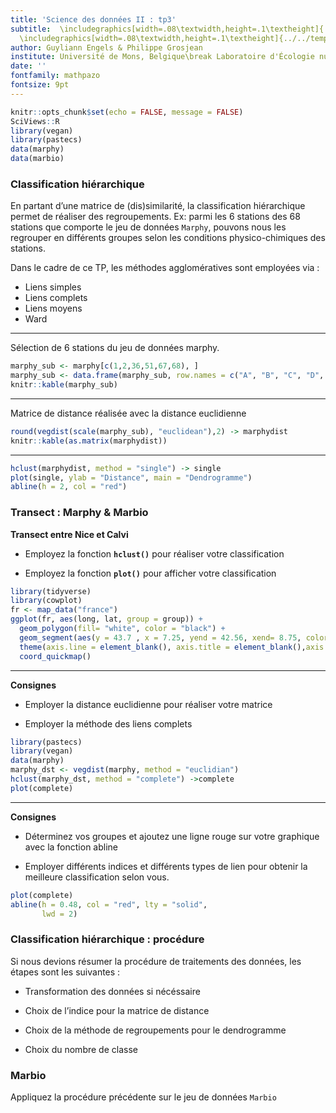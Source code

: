 ```yaml
---
title: 'Science des données II : tp3'
subtitle:  \includegraphics[width=.08\textwidth,height=.1\textheight]{../../template/biodatascience.png}
  \includegraphics[width=.08\textwidth,height=.1\textheight]{../../template/SciViews-logo.pdf} \vfill Classification hiérarchique
author: Guyliann Engels & Philippe Grosjean
institute: Université de Mons, Belgique\break Laboratoire d'Écologie numérique des Milieux aquatiques\break \includegraphics[width=.08\textwidth,height=.1\textheight]{../../template/EcoNum-logo.pdf} \break \url{http://biodatascience-course.sciviews.org} \break \url{sdd@sciviews.org}
date: ''
fontfamily: mathpazo
fontsize: 9pt
---
```


```r
knitr::opts_chunk$set(echo = FALSE, message = FALSE)
SciViews::R
library(vegan)
library(pastecs)
data(marphy)
data(marbio)
```

### Classification hiérarchique

En partant d'une matrice de (dis)similarité, la classification hiérarchique permet de réaliser des regroupements. Ex: parmi les 6 stations des 68 stations que comporte le jeu de données `Marphy`, pouvons nous les regrouper en différents groupes selon les conditions physico-chimiques des stations. 

Dans le cadre de ce TP, les méthodes agglomératives sont employées via : 

* Liens simples
* Liens complets
* Liens moyens
* Ward

___

Sélection de 6 stations du jeu de données marphy.


```r
marphy_sub <- marphy[c(1,2,36,51,67,68), ]
marphy_sub <- data.frame(marphy_sub, row.names = c("A", "B", "C", "D", "E", "F"))
knitr::kable(marphy_sub)
```

___

Matrice de distance réalisée avec la distance euclidienne

```r
round(vegdist(scale(marphy_sub), "euclidean"),2) -> marphydist
knitr::kable(as.matrix(marphydist))
```

___

```r
hclust(marphydist, method = "single") -> single
plot(single, ylab = "Distance", main = "Dendrogramme")
abline(h = 2, col = "red")
```



### Transect : Marphy & Marbio

\columnsbegin
\columnsmall

**Transect entre Nice et Calvi** 

\vfill
\vfill

 - Employez la fonction **`hclust()`** pour réaliser votre classification
 
 - Employez la fonction **`plot()`** pour afficher votre classification


\columnlarge

```r
library(tidyverse)
library(cowplot)
fr <- map_data("france")
ggplot(fr, aes(long, lat, group = group)) +
  geom_polygon(fill= "white", color = "black") +
  geom_segment(aes(y = 43.7 , x = 7.25, yend = 42.56, xend= 8.75, color = "red"), size = 1, show.legend = FALSE) +
  theme(axis.line = element_blank(), axis.title = element_blank(),axis.text = element_blank(), axis.ticks = element_blank()) +
  coord_quickmap()
```

\columnsend

___ 


\columnsbegin
\columnsmall


**Consignes**

\vfill
\vfill

- Employer la distance euclidienne pour réaliser votre matrice

- Employer la méthode des liens complets

\columnlarge


```r
library(pastecs)
library(vegan)
data(marphy)
marphy_dst <- vegdist(marphy, method = "euclidian")
hclust(marphy_dst, method = "complete") ->complete
plot(complete)
```

\columnsend

___

\columnsbegin
\columnsmall

**Consignes**

\vfill
\vfill

- Déterminez vos groupes et ajoutez une ligne rouge sur votre graphique avec la fonction abline

- Employer différents indices et différents types de lien pour obtenir la meilleure classification selon vous.


\columnlarge


```r
plot(complete)
abline(h = 0.48, col = "red", lty = "solid",
       lwd = 2)
```

\columnsend

### Classification hiérarchique : procédure

Si nous devions résumer la procédure de traitements des données, les étapes sont les suivantes :

* Transformation des données si nécéssaire

* Choix de l'indice pour la matrice de distance

* Choix de la méthode de regroupements pour le dendrogramme

* Choix du nombre de classe 

### Marbio

Appliquez la procédure précédente sur le jeu de données `Marbio`




